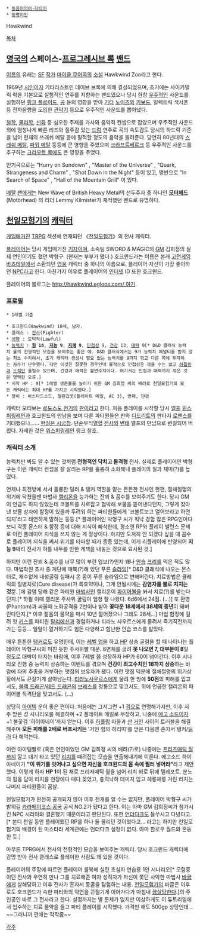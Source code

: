  * [[동음이의어·다의어]]
 * [[동명이인]]

Hawkwind

[[목차]]

== [[영국]]의 스페이스-[[프로그레시브 록]] [[밴드]] ==
[[이름]]의 유래는 [[SF]] [[작가]] [[마이클 무어콕]]의 [[소설]] Hawkwind Zoo라고 한다.

1969년 [[시인]]이자 기타리스트인 데이브 브록에 의해 결성되었으며, 초기에는 사이키델릭 락을 기본으로 실험적인 연주를 지향하는 밴드였으나 당시 한창 [[우주]]적인 사운드를 실험하던 [[핑크 플로이드]], [[공]] 등의 영향을 받아 [[기타]] [[노이즈]]와 [[키보드]], 일렉트릭 색서폰 등 전자음향을 도입한 [[관악기]] 등으로 우주적인 사운드를 뽑아냈다.

[[철학]], [[물리학]], [[신화]] 등 심오한 주제를 가사와 음악적 컨셉으로 잡았으며 우주적인 사운드 외에 엄청나게 빠른 리프와 질주감 있는 [[드럼]] 연주로 곡의 속도감도 당시의 하드락 기준을 넘어 현재의 쓰래쉬 메탈 등에 필적할 정도의 음악을 들려준다. 당연히 80년대의 [[스래쉬 메탈]], [[파워 메탈]] 등등에 큰 영향을 주었으며 [[크라프트베르크]] 등 우주적인 사운드를 추구하는 [[크라우트 록]]에도 큰 영향을 주었다.

인기곡으로는 "Hurry on Sundown" , "Master of the Universe" , "Quark, Strangeness and Charm" , "Shot Down in the Night" 등이 있고, 명반으로 "In Search of Space" , "Hall of the Mountain Grill" 이 있다.

[[메탈]] [[팬]]에게는 New Wave of British Heavy Metal의 선두주자 중 하나인 '''[[모터헤드]]'''(Motörhead) 의 리더 Lemmy Kilmister가 재적했던 밴드로 유명하다.


== [[천일모험기]]의 [[캐릭터]] ==
[[게임매거진]] [[TRPG]] 섹션에 연재되던 《[[천일모험기]]》의 전사 캐릭터.

[[플레이어]]는 당시 게임매거진 [[기자]]이며, 소속팀 SWORD & MAGIC의 [[GM]] 김희정의 실제 연인이기도 했던 박형구. (현재는 부부가 됐다.) 호크윈드라는 이름은 본래 [[고전게임]] [[바즈테일]]에서 소환되던 [[영웅]] 캐릭터 중 하나의 이름으로, 플레이어 자신이 가장 좋아하던 [[NPC]]라고 한다. 마찬가지 이유로 플레이어의 [[인터넷]] ID 또한 호크윈드.

플레이어의 블로그는 [[http://hawkwind.egloos.com/ 여기]].

=== 프로필 ===
 * 1레벨 기준

 * 호크윈드(Hawkwind) 18세, 남자.
 * 클래스 : [[파이터(던전 앤 드래곤 시리즈)|전사]](Fighter)
 * [[성향]] : 도덕적(Lawful)
 * [[던전 앤 드래곤 시리즈/능력치|능력치]] : '''[[스트렝스|힘]] 18''', '''[[인텔리전스|지능]] 9''', '''[[위즈덤|지혜]] 9''', [[덱스테리티|민첩성]] 9, [[컨스티튜션|건강]] 13, [[카리스마|매력]] 9[* D&D 클래식 능력치 룰의 전형적인 모습을 보여주는 좋은 예. D&D 클래식에서는 9가 능력치 페널티를 받지 않는 최소 수치여서, 초기 캐릭터 생성시 필요 없는 능력치를 9까지 깎고 다른 쪽에 투자하는 꼼수가 난무했다. 다만 이것은 잘못한 경우인데 룰적으로 민첩성은 깍을 수는 없고 [[하플링]]과 [[로그(던전 앤 드래곤 시리즈)|도적]]만 올릴수 있으며, 건강과 매력은 불변수치이다. 여기서는 민첩과 매력까지 깎은 것은 명백한 오류.]
 * 시작 HP : 9[* 1레벨 생존률을 높이기 위한 GM 김희정 씨의 배려로 천일모험기의 모든 캐릭터는 최대 HP를 가지고 시작했다.]
 * 장비 : 바스타드소드, 철판갑옷(플레이트 메일, AC 3), 방패, 단검

캐릭터 모티브는 [[로도스도 전기]]의 [[판]]이라고 한다. 처음 플레이를 시작할 당시 [[엘프]] [[위스퍼링레인]]과 호크윈드의 만남을 보며 다른 파티원들은 판와 [[디드리트]]의 판타지 [[로맨스]]를 기대했으나…… [[현실은 시궁창]]. 단순무식[[열혈]] [[전사]]와 [[변태]] 엘프의 만남으로 변질되어 버렸다. 자세한 것은 [[위스퍼링레인]] 링크 참조.

=== 캐릭터 소개 ===
능력치만 봐도 알 수 있는 것처럼 '''전형적인 닥치고 돌격형''' 전사. 실제로 플레이어인 박형구는 이런 캐릭터 컨셉을 잘 살리는 RP를 훌륭히 소화해내 플레이의 질과 재미(?)를 높였다.

언제나 최전방에 서서 훌륭한 딜러 & 탱커 역할을 맡는 든든한 전사인 한편, 절체절명의 위기에 닥쳤을땐 마법사 [[캘리온]]을 능가하는 잔꾀 & 꼼수를 보여주기도 한다. 당시 GM이 언급도 하지 않았는데 코볼트를 사로잡고 협박해 보물을 뜯어낸다던지, 그렇게 찾아낸 보물 상자에 함정이 있을까 두려워 하는 파티원들에게 '코볼트보고 열어보라고 하면 되지'라고 태연하게 말하는 등등.[* 플레이어인 박형구 씨가 워낙 경험 많은 RPG인이다 보니 각종 몬스터 & 함정 등에 대해 지식이 빠삭한데, 평소엔 RP와 플레이 밸런스 문제로 이런 플레이어 지식을 쓰지 않는 게 정상이다. 하지만 도저히 안 되겠다 싶을 때 꼼수로 플레이어 지식을 써서 위기를 타파할 때가 종종 있는데, 이게 리플레이에 반영되어 '''지능 9'''짜리 전사가 혀를 내두를 만한 계책을 내놓는 것으로 묘사된 것.]

하지만 이런 잔꾀 & 꼼수를 너무 많이 부린 업보(?)인지 꽤나 [[안습]] [[크리]]를 먹은 적도 많다. 마법학원 조사 중 계단에 매복(?)해 있던 푸른 [[슬라임]][* D&D 클래식에 나오는 몬스터로, 재수없게 내성굴림 실패시 온 몸이 푸른 슬라임으로 변해버린다. 치료방법은 클레릭의 질병치료(Cure disease)가 특효약이나, 그게 안될시에는 '''감염자를 불로 지지는 것'''뿐. ]에 감염 당해 같은 파티원 [[마법사]]인 캘리온이 [[파이어볼]]을 쏴서 치료(?)를 받는다던지.[* 하필 이때 캘리온 주사위 굴림이 엄청 잘 나왔다. 6d6에서 24점. (...)] 또 환영(Phantom)과 싸울때 노화공격을 2번이나 받아 '''꽃다운 18세에서 38세의 중년'''이 돼버린다던지.[* 이후 젊음의 물약을 마셔 10년 젊어졌으나 그래도 28세...] 마법 함정에 걸려 첫 [[키스]]를 파티원 [[탈리에신]]과 경험하거나 티라노 사우르스에게 물려서 죽기직전까지 가는 등등... 일일이 열거하기도 힘든 다양하고 험난한 안습 코스를 밟았다.

매우 튼튼한 [[탱커]]로도 유명한데, 이는 [[레벨 업]]을 하고 [[HP]] 상승 굴림을 할 때 나타나는 플레이어 박형구씨의 미친 듯한 주사위빨 때문. 8면체를 굴려 '''못 나오면 7, 대부분이 8'''일 정도로 대박이 터지는 바람에, 이후 7레벨 쯤 성장하자 HP가 60이 넘어간다. 이후 시나리오 진행 중 능력치 상승하는 이벤트를 겪으며 '''건강이 최고수치인 18까지 상승'''하는 바람에 타의 추종을 거부하는 맷집의 보유자가 됐다. 이런 맷집 덕분에 절체절명의 위기상황에서도 끈질기게 살아남는다. [[티라노사우르스]]에게 물려 한 방에 '''50점'''의 피해를 입고서도, [[블랙 드래곤]]/[[레드 드래곤]]의 [[브레스]]를 정통으로 맞고서도, 위에 언급한 캘리온의 파이어볼 직격탄을 맞고서도. (...)

상당히 [[아이템]] 운이 좋은 편이다. 처음에는 그저그런 +1 [[검]]으로 연명해가지만, 이후 저주 받은 성 시나리오를 해결하며 +2 플레이트 메일로 무장하고, 나중에 [[에고 소드]]이자 +1 불꽃검 '하이아네이'까지 얻는다. 이후 [[하플링]] 마을과 [[산]] [[거인]] 사이의 트러블을 해결해주며 '''모든 피해를 2배로 버프시키는''' '거인 힘의 허리띠'를 얻은 다음엔 혼자서 탱커/[[딜러]] 다 해먹는다.

이런 아이템빨로 (혹은 연인이었던 GM 김희정 씨의 배려(?)로) 나중에는 [[프리즈매틱 월]]까지 깔고 대기 타고 있던 [[리치]]를 때려잡는 모습을 연출해내기에 이른다. 에고소드 하이아네이가 '''"이 위기를 벗어나고 싶으면 자신을 호크윈드의 몸 속에 찔러 넣어라"'''라고 제안했다. 이렇게 하자 '''HP 1'''이 된 채로 프리저매틱 월을 넘어 리치 바로 뒤에 텔레포트. 분노의 힘을 담아 리치를 천장에다 매다 꽂았고, 충격낙하 데미지 입고 헤롱헤롱 거린 리치는 나머지 파티원들이 끔살.

천일모험기가 완전히 공개되지 않아 이후 전개를 알 수는 없지만, 플레이어 박형구 씨가 밝히길 [[카라메이코스 공국]] 공식 NO.2가 됐다고 한다. 이는 아마 GM 김희정씨가 참가시킨 NPC 시리아와 결혼했기 때문이라고 판단된다. 또한 [[언더다크]]도 들쑤시고 다녔다고.[* 본디 천일 동안 플레이했던 RP를 하나 둘 올리던 것이었다고... 라고는 하지만 천일모험기의 배경이 된 미스타라 세계관에는 언더다크 설정이 없다. 아마 할로우 월드와 혼동한 듯.]

아무튼 TPRG에서 전사의 전형적인 모습을 보여주는 캐릭터. 당시 호크윈드 캐릭터에 감명 받아 전사 클래스로 플레이한 사람도 꽤 있을 것이다.

플레이어의 주장에 따르면 플레이어 룰북에 실린 초심자 연습용 1인 시나리오[* 모험중이던 전사와 우연히 만나 그를 치료해준 여자 성직자가 자신이 쫓던 사악한 마법사 [[바글]]에게 살해당하고 이후 전사가 혼자서 동굴을 탐험하는 내용. [[천일모험기]]의 바글은 이후로도 호크윈드가 속한 파티와의 악연을 끈질기게 이어가다가 마침내 [[끔살]]당한다.]의 주인공인 바로 그 전사라고 한다. 설정까지는 별 문제가 없지만 이상하게도 이 튜토리얼에서 입수하는 치료 물약을 들고 파티 플레이를 시작했다. 가격만 해도 500gp 상당인데... ~~그러니까 편애는 작작좀~~

[[각주]]
